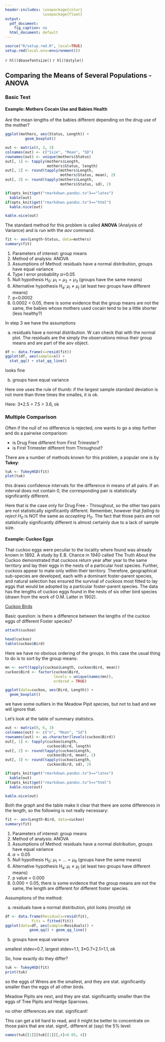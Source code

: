 ```yaml
---
header-includes: \usepackage{color}
                 \usepackage{float}
output:
  pdf_document:
    fig_caption: no
  html_document: default
---
```


```r
source("R/setup.rmd.R", local=TRUE)
setup.rmd(local.env=environment())
```
`r hl()$basefontsize()`
`r hl()$style()`

## Comparing the Means of Several Populations - ANOVA

### Basic Test 

#### **Example**: Mothers Cocain Use and Babies Health

Are the mean lengths of the babies different depending on the drug use of the mother?

```r
ggplot(mothers, aes(Status, Length)) +
         geom_boxplot()
```

```r
out <- matrix(0, 3, 3)
colnames(out) <- c("Size", "Mean", "SD")
rownames(out) <- unique(mothers$Status)
out[, 1] <- tapply(mothers$Length, 
                   mothers$Status, length)
out[, 2] <- round(tapply(mothers$Length, 
                         mothers$Status, mean), 2)
out[, 3] <- round(tapply(mothers$Length, 
                         mothers$Status, sd), 2)
```

```r
if(opts_knit$get("rmarkdown.pandoc.to")=="latex")
  kable(out)
if(opts_knit$get("rmarkdown.pandoc.to")=="html")
  kable.nice(out)
```

```r
kable.nice(out)
```


The standard method for this problem is called **ANOVA** (Analysis of Variance) and is run with the *aov* command. 
```r
fit <- aov(Length~Status, data=mothers)
summary(fit)
```


1. Parameters of interest: group means 
2. Method of analysis: ANOVA 
3. Assumptions of Method: residuals have a normal distribution, groups have equal variance  
4. Type I error probability $\alpha$=0.05  
5. Null hypothesis H~0~: $\mu_1 = \mu_2 = \mu_3$ (groups have the same means)  
6. Alternative hypothesis H~a~: $\mu_i \ne \mu_j$ (at least two groups have different means)  
7. p=0.0002  
8. 0.0002 < 0.05, there is some evidence that the group means are not the same, the babies whose mothers used cocain tend to be a little shorter (less healthy?) 

In step 3 we have the assumptions

a. residuals have a normal distribution. W can check that with the normal plot. The residuals are the  simply the observations minus their group means and are part of the aov object.  

```r
df <- data.frame(x=resid(fit))
ggplot(df, aes(sample=x)) +
  stat_qq() + stat_qq_line()
```

looks fine

b. groups have equal variance 

Here one uses the rule of thumb: if the largest sample standard deviation is not more than three times the smalles, it is ok. 

Here: 3*2.5 = 7.5 > 3.6, ok

### Multiple Comparison

Often if the null of no difference is rejected, one wants to go a step further and do a pairwise comparison:

-  is Drug Free different from First Trimester?  
-  is First Trimester different from Throughout?

There are a number of methods known for this problem, a popular one is by **Tukey**:

```r
tuk <- TukeyHSD(fit)
plot(tuk)
```

this draws confidence intervals for the difference in means of all pairs. If an interval does not contain 0, the corresponding pair is statistically significantly different. 

Here that is the case only for Drug Free - Throughout, so the other two pairs are not statistically significantly different. Remember, however that *failing to reject H~0~* is NOT the same as *accepting H~0~*. The fact that those pairs are not statistically significantly different is almost certainly due to a lack of sample size.

#### **Example**: Cuckoo Eggs

That cuckoo eggs were peculiar to the locality where found was already known in 1892. A study by E.B. Chance in 1940 called The Truth About the Cuckoo demonstrated that cuckoos return year after year to the same territory and lay their eggs in the nests of a particular host species. Further, cuckoos appear to mate only within their territory. Therefore, geographical sub-species are developed, each with a dominant foster-parent species, and natural selection has ensured the survival of cuckoos most fitted to lay eggs that would be adopted by a particular foster-parent species. The data has the lengths of cuckoo eggs found in the nests of six other bird species (drawn from the work of O.M. Latter in 1902).

[Cuckoo Birds](https://en.wikipedia.org/wiki/Cuckoo)

Basic question: is there a difference between the lengths of the cuckoo eggs of different Foster species?
```r
attach(cuckoo)
```

```r
head(cuckoo)
table(cuckoo$Bird)
```

Here we have no obvious ordering of the groups. In this case the usual thing to do is to sort by the group means:

```r
mn <- sort(tapply(cuckoo$Length, cuckoo$Bird, mean))
cuckoo$Bird <- factor(cuckoo$Bird,
                      levels = unique(names(mn)),
                      ordered = TRUE)
```

```r
ggplot(data=cuckoo, aes(Bird, Length)) +
  geom_boxplot()
```

we have some outliers in the Meadow Pipit species, but not to bad and we will ignore that.

Let's look at the table of summary statistics. 
```r
out <- matrix(0, 6, 3)
colnames(out) <- c("n", "Mean", "Sd")
rownames(out) <- as.character(levels(cuckoo$Bird))
out[, 1] <- tapply(cuckoo$Length, 
                   cuckoo$Bird, length)
out[, 2] <- round(tapply(cuckoo$Length, 
                   cuckoo$Bird, mean), 2)
out[, 3] <- round(tapply(cuckoo$Length, 
                   cuckoo$Bird, sd), 2)
```

```r
if(opts_knit$get("rmarkdown.pandoc.to")=="latex")
  kable(out)
if(opts_knit$get("rmarkdown.pandoc.to")=="html")
  kable.nice(out)
```

```r
kable.nice(out)
```

Both the graph and the table make it clear that there are some differences in the length, so the following is not really necessary:

```r
fit <- aov(Length~Bird, data=cuckoo)
summary(fit)
```

1) Parameters of interest: group means  
2) Method of analysis: ANOVA  
3) Assumptions of Method: residuals have a normal distribution, groups have equal variance  
4) $\alpha = 0.05$  
5) Null hypothesis H~0~: $\mu_1 = ... = \mu_6$ (groups have the same means)  
6) Alternative hypothesis H~a~: $\mu_i \ne \mu_j$ (at least two groups have different means)  
7) p value = 0.000  
8) 0.000 < 0.05, there is some evidence that the group means are not the same, the length are different for different foster species. 

Assumptions of the method:  

a) residuals have a normal distribution, plot looks (mostly) ok  

```r
df <- data.frame(Residuals=resid(fit), 
            Fits = fitted(fit))
ggplot(data=df, aes(sample=Residuals)) +
           geom_qq() + geom_qq_line()       
```

b) groups have equal variance  

smallest stdev=0.7, largest stdev=1.1, 3*0.7=2.1>1.1, ok

So, how exactly do they differ?

```r
tuk <- TukeyHSD(fit)
print(tuk)
```

so the eggs of Wrens are the smallest, and they are stat. significantly smaller than the eggs of all other birds.

Meadow Pipits are next, and they are stat. significantly smaller than the eggs of Tree Pipits and Hedge Sparrows.

no other differences are stat. significant!

This can get a bit hard to read, and it might be better to concentrate on those pairs that are stat. signif,. different at (say) the $5\%$ level:

```r
names(tuk[[1]][tuk[[1]][,4]<0.05, 4])
```



